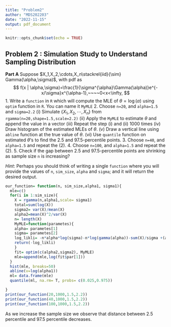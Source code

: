 ---
title: "Problem2"
author: "MDS202203"
date: "2022-11-15"
output: pdf_document
---

```{r setup, include=FALSE}
knitr::opts_chunk$set(echo = TRUE)
```

## Problem 2 : Simulation Study to Understand Sampling Distribution

**Part A** Suppose $X_1,X_2,\cdots,X_n\stackrel{iid}{\sim} Gamma(\alpha,\sigma)$, with pdf as $$
f(x | \alpha,\sigma)=\frac{1}{\sigma^{\alpha}\Gamma(\alpha)}e^{- x/\sigma}x^{\alpha-1},~~~~0<x<\infty,
$$ 1. Write a `function` in `R` which will compute the MLE of $\theta=\log(\alpha)$ using `optim` function in `R`. You can name it `MyMLE` 2. Choose `n=20`, and `alpha=1.5` and `sigma=2.2` (i) Simulate $\{X_1,X_2,\cdots,X_n\}$ from `rgamma(n=20,shape=1.5,scale=2.2)` (ii) Apply the `MyMLE` to estimate $\theta$ and append the value in a vector (iii) Repeat the step (i) and (ii) 1000 times (iv) Draw histogram of the estimated MLEs of $\theta$. (v) Draw a vertical line using `abline` function at the true value of $\theta$. (vi) Use `quantile` function on estimated $\theta$'s to find the 2.5 and 97.5-percentile points. 3. Choose `n=40`, and `alpha=1.5` and repeat the (2). 4. Choose `n=100`, and `alpha=1.5` and repeat the (2). 5. Check if the gap between 2.5 and 97.5-percentile points are shrinking as sample size `n` is increasing?

*Hint*: Perhaps you should think of writing a single `function` where you will provide the values of `n`, `sim_size`, `alpha` and `sigma`; and it will return the desired output.

```{r}
our_function= function(n, sim_size,alpha1, sigma1){
  mle=c()
  for(i in 1:sim_size){
    X = rgamma(n,alpha1,scale= sigma1)
    total=sum(log(X))
    sigma2= var(X)/mean(X)
    alpha2=mean(X)^2/var(X)
    n= length(X)
    MyMLE=function(parametes){
    alpha= parametes[1]
    sigma= parametes[2]
    log_likli= -n*alpha*log(sigma)-n*log(gamma(alpha))-sum(X)/sigma +(alpha-1)*total
    return(-log_likli)
    }
    fit= optim(c(alpha2,sigma2), MyMLE)
    mle=append(mle,log(fit$par[1]))
  }
  hist(mle, breaks=50)
  abline(v=log(alpha1))
  ml= data.frame(mle)
  quantile(ml, na.rm= T, probs= c(0.025,0.975))

} 
print(our_function(20,1000,1.5,2.2))
print(our_function(40,1000,1.5,2.2))
print(our_function(100,1000,1.5,2.2))

```

As we increase the sample size we observe that distance between 2.5 percentile and 97.5 percentile decreases.
